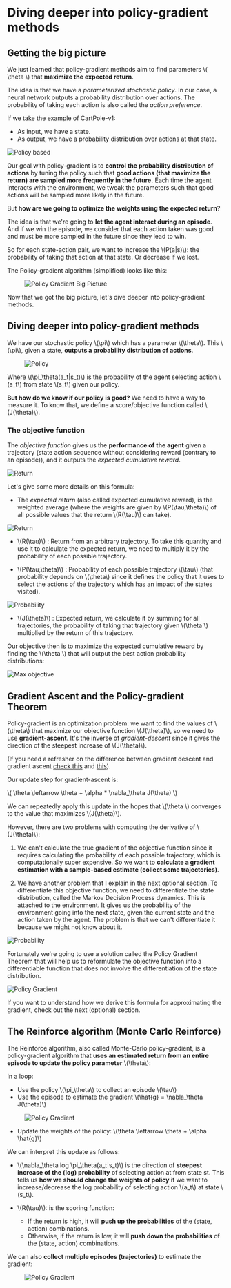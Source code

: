 # Diving deeper into policy-gradient methods

## Getting the big picture

We just learned that policy-gradient methods aim to find parameters \\( \theta \\) that **maximize the expected return**.

The idea is that we have a *parameterized stochastic policy*. In our case, a neural network outputs a probability distribution over actions. The probability of taking each action is also called the *action preference*.

If we take the example of CartPole-v1:
- As input, we have a state.
- As output, we have a probability distribution over actions at that state.

<img src="https://huggingface.co/datasets/huggingface-deep-rl-course/course-images/resolve/main/en/unit6/policy_based.png" alt="Policy based" />

Our goal with policy-gradient is to **control the probability distribution of actions** by tuning the policy such that **good actions (that maximize the return) are sampled more frequently in the future.**
Each time the agent interacts with the environment, we tweak the parameters such that good actions will be sampled more likely in the future.

But **how are we going to optimize the weights using the expected return**?

The idea is that we're going to **let the agent interact during an episode**. And if we win the episode, we consider that each action taken was good and must be more sampled in the future
since they lead to win.

So for each state-action pair, we want to increase the \\(P(a|s)\\): the probability of taking that action at that state. Or decrease if we lost.

The Policy-gradient algorithm (simplified) looks like this:
<figure class="image table text-center m-0 w-full">
  <img src="https://huggingface.co/datasets/huggingface-deep-rl-course/course-images/resolve/main/en/unit6/pg_bigpicture.jpg" alt="Policy Gradient Big Picture"/>
</figure>

Now that we got the big picture, let's dive deeper into policy-gradient methods.

## Diving deeper into policy-gradient methods

We have our stochastic policy \\(\pi\\) which has a parameter \\(\theta\\). This \\(\pi\\), given a state, **outputs a probability distribution of actions**.

<figure class="image table text-center m-0 w-full">
  <img src="https://huggingface.co/datasets/huggingface-deep-rl-course/course-images/resolve/main/en/unit6/stochastic_policy.png" alt="Policy"/>
</figure>

Where  \\(\pi_\theta(a_t|s_t)\\) is the probability of the agent selecting action \\(a_t\\) from state \\(s_t\\) given our policy.

**But how do we know if our policy is good?** We need to have a way to measure it. To know that, we define a score/objective function called  \\(J(\theta)\\).

### The objective function

The *objective function* gives us the **performance of the agent** given a trajectory (state action sequence without considering reward (contrary to an episode)), and it outputs the *expected cumulative reward*.

<img src="https://huggingface.co/datasets/huggingface-deep-rl-course/course-images/resolve/main/en/unit6/objective.jpg" alt="Return"/>

Let's give some more details on this formula:
- The *expected return* (also called expected cumulative reward), is the weighted average (where the weights are given by  \\(P(\tau;\theta)\\) of all possible values that the return  \\(R(\tau)\\) can take).

<img src="https://huggingface.co/datasets/huggingface-deep-rl-course/course-images/resolve/main/en/unit6/expected_reward.png" alt="Return"/>


- \\(R(\tau)\\) :  Return from an arbitrary trajectory. To take this quantity and use it to calculate the expected return, we need to multiply it by the probability of each possible trajectory.

- \\(P(\tau;\theta)\\) : Probability of each possible trajectory \\(\tau\\) (that probability depends on  \\(\theta\\) since it defines the policy that it uses to select the actions of the trajectory which has an impact of the states visited).

<img src="https://huggingface.co/datasets/huggingface-deep-rl-course/course-images/resolve/main/en/unit6/probability.png" alt="Probability"/>

- \\(J(\theta)\\) : Expected return, we calculate it by summing for all trajectories, the probability of taking that trajectory given \\(\theta \\) multiplied by the return of this trajectory.

Our objective then is to maximize the expected cumulative reward by finding the  \\(\theta \\) that will output the best action probability distributions:


<img src="https://huggingface.co/datasets/huggingface-deep-rl-course/course-images/resolve/main/en/unit6/max_objective.png" alt="Max objective"/>


## Gradient Ascent and the Policy-gradient Theorem

Policy-gradient is an optimization problem: we want to find the values of  \\(\theta\\) that maximize our objective function  \\(J(\theta)\\), so we need to use **gradient-ascent**. It's the inverse of *gradient-descent* since it gives the direction of the steepest increase of  \\(J(\theta)\\).

(If you need a refresher on the difference between gradient descent and gradient ascent [check this](https://www.baeldung.com/cs/gradient-descent-vs-ascent) and [this](https://stats.stackexchange.com/questions/258721/gradient-ascent-vs-gradient-descent-in-logistic-regression)).

Our update step for gradient-ascent is:

\\( \theta \leftarrow \theta + \alpha *  \nabla_\theta J(\theta) \\)

We can repeatedly apply this update in the hopes that  \\(\theta \\) converges to the value that maximizes  \\(J(\theta)\\).

However, there are two problems with computing the derivative of  \\(J(\theta)\\):
1. We can't calculate the true gradient of the objective function since it requires calculating the probability of each possible trajectory, which is computationally super expensive.
So we want to **calculate a gradient estimation with a sample-based estimate (collect some trajectories)**.

2. We have another problem that I explain in the next optional section. To differentiate this objective function, we need to differentiate the state distribution, called the Markov Decision Process dynamics. This is attached to the environment. It gives us the probability of the environment going into the next state, given the current state and the action taken by the agent. The problem is that we can't differentiate it because we might not know about it.

<img src="https://huggingface.co/datasets/huggingface-deep-rl-course/course-images/resolve/main/en/unit6/probability.png" alt="Probability"/>

Fortunately we're going to use a solution called the Policy Gradient Theorem that will help us to reformulate the objective function into a differentiable function that does not involve the differentiation of the state distribution.

<img src="https://huggingface.co/datasets/huggingface-deep-rl-course/course-images/resolve/main/en/unit6/policy_gradient_theorem.png" alt="Policy Gradient"/>

If you want to understand how we derive this formula for approximating the gradient, check out the next (optional) section.

## The Reinforce algorithm (Monte Carlo Reinforce)

The Reinforce algorithm, also called Monte-Carlo policy-gradient, is a policy-gradient algorithm that **uses an estimated return from an entire episode to update the policy parameter**  \\(\theta\\):

In a loop:
- Use the policy  \\(\pi_\theta\\)  to collect an episode  \\(\tau\\)
- Use the episode to estimate the gradient  \\(\hat{g} = \nabla_\theta J(\theta)\\)

 <figure class="image table text-center m-0 w-full">
  <img src="https://huggingface.co/datasets/huggingface-deep-rl-course/course-images/resolve/main/en/unit6/policy_gradient_one.png" alt="Policy Gradient"/>
</figure>

- Update the weights of the policy:  \\(\theta \leftarrow \theta + \alpha \hat{g}\\)

We can interpret this update as follows:

- \\(\nabla_\theta log \pi_\theta(a_t|s_t)\\) is the direction of **steepest increase of the (log) probability** of selecting action at from state st.
This tells us **how we should change the weights of policy** if we want to increase/decrease the log probability of selecting action  \\(a_t\\) at state  \\(s_t\\).

- \\(R(\tau)\\): is the scoring function:
  - If the return is high, it will **push up the probabilities** of the (state, action) combinations.
  - Otherwise, if the return is low, it will **push down the probabilities** of the (state, action) combinations.


We can also **collect multiple episodes (trajectories)** to estimate the gradient:
<figure class="image table text-center m-0 w-full">
 <img src="https://huggingface.co/datasets/huggingface-deep-rl-course/course-images/resolve/main/en/unit6/policy_gradient_multiple.png" alt="Policy Gradient"/>
</figure>
